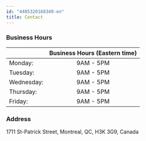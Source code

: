 ```yaml
---
id: "4405320168349-en"
title: Contact
---
```

### Business Hours

|                   | **Business Hours (Eastern time)**  |
|:------------------|:----------------------------------:|
| Monday:           |             9AM - 5PM              |
| Tuesday:          |             9AM - 5PM              |
| Wednesday:        |             9AM - 5PM              |
| Thursday:         |             9AM - 5PM              |
| Friday:           |             9AM - 5PM              |

### Address

1711 St-Patrick Street, Montreal, QC, H3K 3G9, Canada
